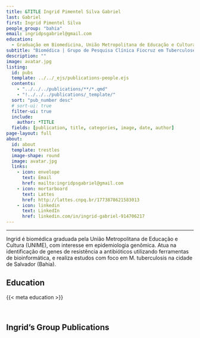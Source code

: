 ---
title: &TITLE Ingrid Pimentel Silva Gabriel
last: Gabriel
first: Ingrid Pimentel Silva
people_group: "bahia"
email: ingridpsgabriel@gmail.com
education:
  - Graduação em Biomedicina, União Metropolitana de Educação e Cultura (UNIME)
subtitle: "Biomédica | Grupo de Pesquisa Clínica Fiocruz em Tuberculose"
description: ""
image: avatar.jpg
listing:
  id: pubs
  template: ../../_ejs/publications-people.ejs
  contents:
    - "../../../publications/**/*.qmd"
    - "!../../../publications/_template/"
  sort: "pub_number desc"
  # sort-ui: true
  filter-ui: true
  include:
    author: *TITLE
  fields: [publication, title, categories, image, date, author]
page-layout: full
about:
  id: about
  template: trestles
  image-shape: round
  image: avatar.jpg
  links:
    - icon: envelope
      text: Email
      href: mailto:ingridpsgabriel@gmail.com
    - icon: mortarboard
      text: Lattes
      href: http://lattes.cnpq.br/1773878621583013
    - icon: linkedin
      text: LinkedIn
      href: linkedin.com/in/ingrid-gabriel-914706217
---

<hr>

:::{#about}

Ingrid é biomédica graduada pela União Metropolitana de Educação e Cultura (UNIME), com interesse em epidemiologia genômica. Atua na identificação de genes de resistência a antibióticos utilizando ferramentas de bioinformática, e realiza estudos com foco em M. tuberculosis na cidade de Salvador (Bahia).

## Education
{{< meta education >}}

<br>

::: 

## Ingrid's Group Publications

:::{#pubs}
:::

